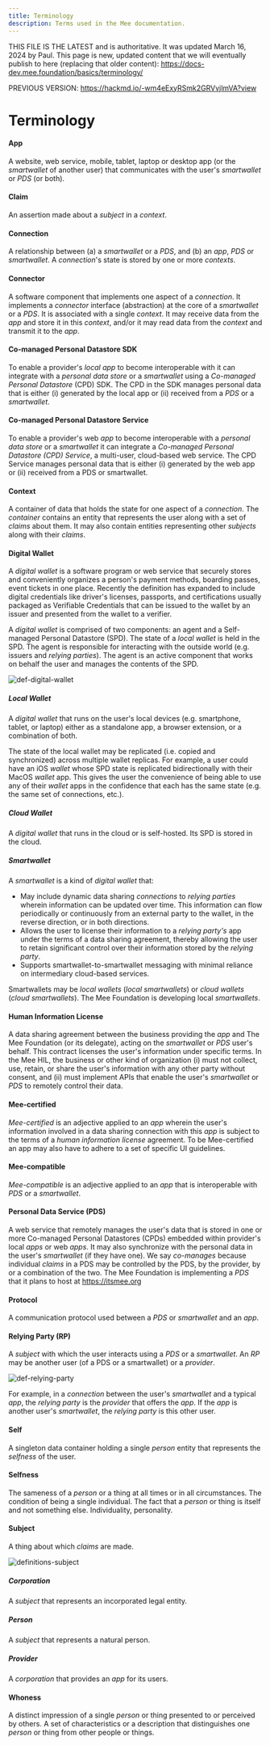 ```yaml
---
title: Terminology
description: Terms used in the Mee documentation.
---
```

THIS FILE IS THE LATEST and is authoritative. It was updated March 16, 2024 by Paul. This page is new, updated content that we will eventually publish to here (replacing that older content): https://docs-dev.mee.foundation/basics/terminology/

PREVIOUS VERSION: https://hackmd.io/-wm4eExyRSmk2GRVvjlmVA?view

# Terminology


#### App

A website, web service, mobile, tablet, laptop or desktop app (or the *smartwallet* of another user) that communicates with the user's *smartwallet* or *PDS* (or both).

#### Claim

An assertion made about a *subject* in a *context*.

#### Connection

A relationship between (a) a *smartwallet* or a *PDS*, and (b) an *app*, *PDS* or *smartwallet*. A *connection*'s state is stored by one or more *contexts*. 

#### Connector

A software component that implements one aspect of a *connection*. It implements a *connector* interface (abstraction) at the core of a *smartwallet* or a *PDS*. It is associated with a single *context*. It may receive data from the *app* and store it in this *context*, and/or it may read data from the *context* and transmit it to the *app*.

#### Co-managed Personal Datastore SDK

To enable a provider's *local* *app* to become interoperable with it can integrate with a *personal data store* or a *smartwallet* using a *Co-managed Personal Datastore* (CPD) SDK. The CPD in the SDK manages personal data that is either (i) generated by the local app or (ii) received from a *PDS* or a *smartwallet*.

#### Co-managed Personal Datastore Service

To enable a provider's web *app* to become interoperable with a *personal data store* or a *smartwallet* it can integrate a *Co-managed Personal Datastore (CPD) Service*, a multi-user, cloud-based web service. The CPD Service manages personal data that is either (i) generated by the web app or (ii) received from a PDS or smartwallet.

#### Context

A container of data that holds the state for one aspect of a *connection*. The *container* contains an entity that represents the user along with a set of *claims* about them. It may also contain entities representing other *subjects* along with their *claims*.

#### Digital Wallet

A *digital wallet* is a software program or web service that securely stores and conveniently organizes a person's payment methods, boarding passes, event tickets in one place. Recently the definition has expanded to include digital credentials like driver's licenses, passports, and certifications usually packaged as Verifiable Credentials that can be issued to the wallet by an issuer and presented from the wallet to a verifier. 

A *digital wallet* is comprised of two components: an agent and a Self-managed Personal Datastore (SPD). The state of a *local wallet* is held in the SPD. The agent is responsible for interacting with the outside world (e.g. issuers and *relying parties*). The agent is an active component that works on behalf the user and manages the contents of the SPD. 

![def-digital-wallet](/Users/paul/Documents/GitHub/docs/docs/src/content/docs/images/def-digital-wallet.png)

##### Local Wallet

A *digital wallet* that runs on the user's local devices (e.g. smartphone, tablet, or laptop) either as a standalone app, a browser extension, or a combination of both. 

The state of the local wallet may be replicated (i.e. copied and synchronized) across multiple wallet replicas. For example, a user could have an iOS *wallet* whose SPD state is replicated bidirectionally with their MacOS *wallet* app. This gives the user the convenience of being able to use any of their *wallet* apps in the confidence that each has the same state (e.g. the same set of connections, etc.).

##### Cloud Wallet

A *digital wallet* that runs in the cloud or is self-hosted. Its SPD is stored in the cloud.

##### Smartwallet

A *smartwallet* is a kind of *digital wallet* that:

- May include dynamic data sharing *connections* to *relying parties* wherein information can be updated over time. This information can flow periodically or continuously from an external party to the wallet, in the reverse direction, or in both directions.
- Allows the user to license their information to a *relying party's* app under the terms of a data sharing agreement, thereby allowing the user to retain significant control over their information stored by the *relying party*.
- Supports smartwallet-to-smartwallet messaging with minimal reliance on intermediary cloud-based services.

Smartwallets may be *local wallets* (*local smartwallets*) or *cloud wallets* (*cloud smartwallets*). The Mee Foundation is developing local *smartwallets*.


#### Human Information License

A data sharing agreement between the business providing the *app* and The Mee Foundation (or its delegate), acting on the *smartwallet* or *PDS* user's behalf. This contract licenses the user's information under specific terms. In the Mee HIL, the business or other kind of organization (i) must not collect, use, retain, or share the user's information with any other party without consent, and (ii) must implement APIs that enable the user's *smartwallet* or *PDS* to remotely control their data.

#### Mee-certified

*Mee-certified* is an adjective applied to an *app* wherein the user's information involved in a data sharing connection with this *app* is subject to the terms of a *human information license* agreement. To be Mee-certified an app may also have to adhere to a set of specific UI guidelines.

#### Mee-compatible

*Mee-compatible* is an adjective applied to an *app*  that is interoperable with *PDS* or a *smartwallet*.

#### Personal Data Service (PDS)

A web service that remotely manages the user's data that is stored in one or more Co-managed Personal Datastores (CPDs) embedded within provider's local *apps* or web *apps*. It may also synchronize with the personal data in the user's *smartwallet* (if they have one). We say *co-manages* because individual *claims* in a PDS may be controlled by the PDS, by the provider, by or a combination of the two. The Mee Foundation is implementing a *PDS* that it plans to host at https://itsmee.org

#### Protocol

A communication protocol used between a *PDS* or *smartwallet* and an *app*.

#### Relying Party (RP)

A *subject* with which the user interacts using a *PDS* or a *smartwallet*. An *RP* may be another user (of a PDS or a smartwallet) or a *provider*.

![def-relying-party](/Users/paul/Documents/GitHub/docs/docs/src/content/docs/images/def-relying-party.png)

For example, in a *connection* between the user's *smartwallet* and a typical *app*, the *relying party* is the *provider* that offers the *app*. If the *app* is another user's *smartwallet*, the *relying party* is this other user.

#### Self

A singleton data container holding a single *person* entity that represents the *selfness* of the user.

#### Selfness

The sameness of a *person* or a thing at all times or in all circumstances. The condition of being a single individual. The fact that a *person* or thing is itself and not something else. Individuality, personality. 

#### Subject

A thing about which *claims* are made. 

![definitions-subject](/Users/paul/Documents/GitHub/docs/docs/src/content/docs/images/def-subject.png)

##### Corporation

A *subject* that represents an incorporated legal entity.

##### Person

A *subject* that represents a natural person.

##### Provider

A *corporation* that provides an *app* for its users. 


#### Whoness

A distinct impression of a single *person* or thing presented to or perceived by others. A set of characteristics or a description that distinguishes one *person* or thing from other people or things. 
